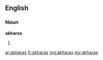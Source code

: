 ==English==

===Noun===
'''akharas'''

# {{plural of|akhara}}

[[ar:akharas]]
[[fr:akharas]]
[[mg:akharas]]
[[my:akharas]]